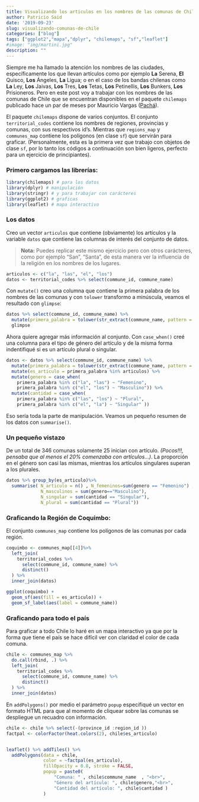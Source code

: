 ```yaml
---
title: Visualizando los artículos en los nombres de las comunas de Chile
author: Patricio Said
date: '2019-09-23'
slug: visualizando-comunas-de-chile
categories: ["blog"]
tags: ["ggplot2","mapa","dplyr", "chilemaps", "sf","leaflet"]
#image: "img/martini.jpg"
description: ""
---
```


Siempre me ha llamado la atención los nombres de las ciudades, específicamente los que llevan artículos como por ejemplo **La** Serena, **El** Quisco, **Los** Ángeles, **La** Ligua; o en el caso de los bandas chilenas como **La** Ley, **Los** Jaivas, **Los** Tres, **Los** Tetas, **Los** Petinellis, **Los** Bunkers, **Los** Prisioneros. Pero en este post voy a trabajar con los nombres de las comunas de Chile que se encuentran disponibles en el paquete `chilemaps` publicado hace un par de meses por Mauricio Vargas ([Pachá](https://pacha.hk/)).  

El paquete `chilemaps` dispone de varios conjuntos. El conjunto `territorial_codes` contiene los nombres de regiones, provincias y comunas, con sus respectivos id's. Mientras que `regions_map` y `communes_map` contiene los polígonos (en clase `sf`) que servirán para graficar.  (Personalmente, esta es la primera vez que trabajo con objetos de clase `sf`, por lo tanto los códigos a continuación son bien ligeros, perfecto para un ejercicio de principiantes).  

### Primero cargamos las librerías:  

```r
library(chilemaps) # para los datos
library(dplyr) # manipulación
library(stringr) # y para trabajar con carácteres
library(ggplot2) # graficas
library(leaflet) # mapa interactivo
```


### Los datos  

Creo un vector `articulos` que contiene (obviamente) los artículos y la variable `datos` que contiene las columnas de interés del conjunto de datos.  

> **Nota:** Puedes replicar este mismo ejercicio pero con otros carácteres, como por ejemplo "San", "Santa", de esta manera ver la influencia de la religión en los nombres de los lugares.  


```r
articulos <- c("la", "las", "el", "los")
datos <- territorial_codes %>% select(commune_id, commune_name)
```

Con `mutate()` creo una columna que contiene la primera palabra de los nombres de las comunas y con `tolower` transformo a minúscula, veamos el resultado con `glimpse`:  


```r
datos %>% select(commune_id, commune_name) %>%  
  mutate(primera_palabra = tolower(str_extract(commune_name, pattern = "\\w+"))) %>% 
  glimpse
```

Ahora quiere agregar más información al conjunto. Con `case_when()` creé una columna para el tipo de género del artículo y de la misma forma indentifiqué si es un artículo plural o singular. 

```r
datos <- datos %>% select(commune_id, commune_name) %>%  
  mutate(primera_palabra = tolower(str_extract(commune_name, pattern = "\\w+"))) %>% 
  mutate(es_articulo = primera_palabra %in% articulos) %>% 
  mutate(genero = case_when(
    primera_palabra %in% c("la", "las") ~ "Femenino",
    primera_palabra %in% c("el", "los") ~ "Masculino")) %>% 
  mutate(cantidad = case_when(
    primera_palabra %in% c("las", "los") ~ "Plural",
    primera_palabra %in% c("el", "la") ~ "Singular" ))
```

Eso sería toda la parte de manipulación. Veamos un pequeño resumen de los datos con `summarise()`. 

### Un pequeño vistazo 

De un total de 346 comunas solamente 25 inician con artículo. *(Pocos!!!, pensaba que al menos el 20% comenzaba con artículos...)*. La proporción en el género son casi las mismas, mientras los artículos singulares superan a los plurales.  

```r
datos %>% group_by(es_articulo)%>% 
  summarise( N_articulo = n() , N_femeninos=sum(genero == "Femenino") ,  
             N_masculinos = sum(genero=="Masculino"),
             N_singular = sum(cantidad == "Singular"),
             N_plural = sum(cantidad == "Plural")) 
```

### Graficando la Región de Coquimbo:  

El conjunto `communes_map` contiene los polígonos de las comunas por cada región.

```r
coquimbo <- communes_map[[4]]%>% 
  left_join(
    territorial_codes %>% 
      select(commune_id, commune_name) %>% 
      distinct()
  ) %>% 
  inner_join(datos)

ggplot(coquimbo) + 
  geom_sf(aes(fill = es_articulo)) +
  geom_sf_label(aes(label = commune_name))
```

### Graficando para todo el país  

Para graficar a todo Chile lo haré en un mapa interactivo ya que por la forma que tiene el país se hace difícil ver con claridad el color de cada comuna.  


```r
chile <- communes_map %>% 
  do.call(rbind, .) %>% 
  left_join(
    territorial_codes %>% 
      select(commune_id, commune_name) %>% 
      distinct()
  ) %>% 
  inner_join(datos)
```

En `addPolygons()` por medio el parámetro `popup` especifiqué un vector en formato HTML para que al momento de cliquear sobre las comunas se despliegue un recuadro con información.  



```r
chile <- chile %>% select(-(province_id :region_id ))
factpal <- colorFactor(heat.colors(2), chile$es_articulo)


leaflet() %>% addTiles() %>%  
  addPolygons(data = chile,
              color = ~factpal(es_articulo),
              fillOpacity = 0.8, stroke = FALSE,
              popup = paste0( 
                  "Comuna: " , chile$commune_name  , "<br>",
                  "Género del artículo: ", chile$genero,"<br>",
                  "Cantidad del artículo: ", chile$cantidad )
              )
```
